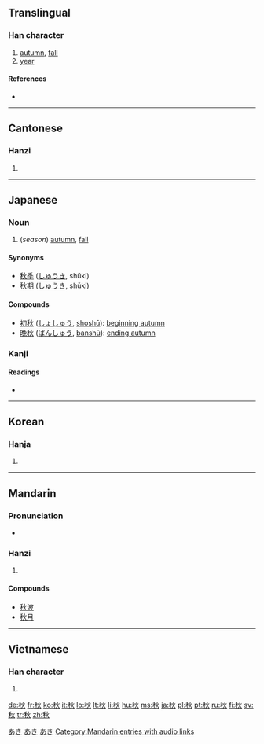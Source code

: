 ==Translingual==

===Han character===
{{Han char|rn=115|rad=禾|as=04|sn=9|four=2998<sub>0</sub>|canj=竹木火 (HDF)|ids=⿰[[禾]][[火]]}}

# [[autumn]], [[fall]]
# [[year]]

====References====
* {{Han ref|kx=0850.060|dkj=24940|dj=1273.020|hdz=42595.050|uh=79CB|ud=31179|bh=ACEE|bd=44270}}

----

==Cantonese==

===Hanzi===
{{yue-hanzi|jyut=cau1|y=chau1}}

# {{defn|Cantonese|sort=禾04}}

----

==Japanese==

===Noun===
{{ja-noun|k|hira=あき|rom=aki}}

# (''season'') [[autumn]], [[fall]]

====Synonyms====
* [[秋季]] ([[しゅうき]], shūki)
* [[秋期]] ([[しゅうき]], shūki)

====Compounds====
* [[初秋]] ([[しょしゅう]], [[shoshū]]): [[beginning autumn]]
* [[晩秋]] ([[ばんしゅう]], [[banshū]]): [[ending autumn]]

===Kanji===
{{ja-kanji|grade=2|rs=禾04}}

====Readings====
* {{ja-readings|on=[[しゅう]] ([[shū]])|kun=[[あき]] ([[aki]]), [[とき]] ([[toki]])}}

[[Category:1000 Japanese basic words|あき]]
[[Category:ja:Calendar terms|あき]]
[[Category:ja:Seasons|あき]]

----

==Korean==

===Hanja===
{{ko-hanja|hangeul=추|eumhun=|rv=chu|mr=ch'u|y=chwu}}

# {{defn|Korean|sort=禾04}}

----

==Mandarin==

===Pronunciation===
* {{audio|zh-qiū.ogg|audio}}

===Hanzi===
{{cmn-hanzi|pin=[[qiū]] ([[qiu1]])|wg=ch'iu<sup>1</sup>}}

# {{defn|Mandarin|sort=禾04}}

====Compounds====
* [[秋波]]
* [[秋月]]

[[Category:Mandarin entries with audio links]]

----

==Vietnamese==

===Han character===
{{vi-hantu|[[thu]]|rs=禾04}}

# {{defn|Vietnamese|sort=禾04}}

[[de:秋]]
[[fr:秋]]
[[ko:秋]]
[[it:秋]]
[[lo:秋]]
[[lt:秋]]
[[li:秋]]
[[hu:秋]]
[[ms:秋]]
[[ja:秋]]
[[pl:秋]]
[[pt:秋]]
[[ru:秋]]
[[fi:秋]]
[[sv:秋]]
[[tr:秋]]
[[zh:秋]]